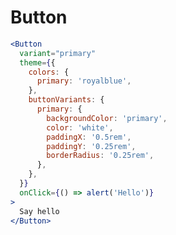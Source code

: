 # Button

```jsx live
<Button
  variant="primary"
  theme={{
    colors: {
      primary: 'royalblue',
    },
    buttonVariants: {
      primary: {
        backgroundColor: 'primary',
        color: 'white',
        paddingX: '0.5rem',
        paddingY: '0.25rem',
        borderRadius: '0.25rem',
      },
    },
  }}
  onClick={() => alert('Hello')}
>
  Say hello
</Button>
```
